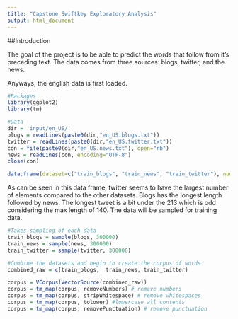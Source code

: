 ```yaml
---
title: "Capstone Swiftkey Exploratory Analysis"
output: html_document
---
```


##Introduction

The goal of the project is to be able to predict the words that follow from it's preceding text. The data comes from three sources: blogs, twitter, and the news.

Anyways, the english data is first loaded.

```r
#Packages
library(ggplot2)
library(tm)

#Data
dir = 'input/en_US/'
blogs = readLines(paste0(dir,"en_US.blogs.txt"))
twitter = readLines(paste0(dir,"en_US.twitter.txt"))
con = file(paste0(dir,"en_US.news.txt"), open="rb")
news = readLines(con, encoding="UTF-8")
close(con)
```


```r
data.frame(dataset=c("train_blogs", "train_news", "train_twitter"), num_lines=(c(length(train_blogs), length(train_news),length(train_twitter))), max_length=c(nchar(train_blogs[which.max(nchar(train_blogs))]), nchar(train_news[which.max(nchar(train_news))]), nchar(train_twitter[which.max(nchar(train_twitter))])))
```
As can be seen in this data frame, twitter seems to have the largest number of elements compared to the other datasets. Blogs has the longest length followed by news. The longest tweet is a bit under the 213 which is odd considering the max length of 140. The data will be sampled for training data.

```r
#Takes sampling of each data
train_blogs = sample(blogs, 300000)
train_news = sample(news, 300000)
train_twitter = sample(twitter, 300000)
```

```r
#Combine the datasets and begin to create the corpus of words
combined_raw = c(train_blogs,  train_news, train_twitter)

corpus = VCorpus(VectorSource(combined_raw))
corpus = tm_map(corpus, removeNumbers) # remove numbers
corpus = tm_map(corpus, stripWhitespace) # remove whitespaces
corpus = tm_map(corpus, tolower) #lowercase all contents
corpus = tm_map(corpus, removePunctuation) # remove punctuation
```
